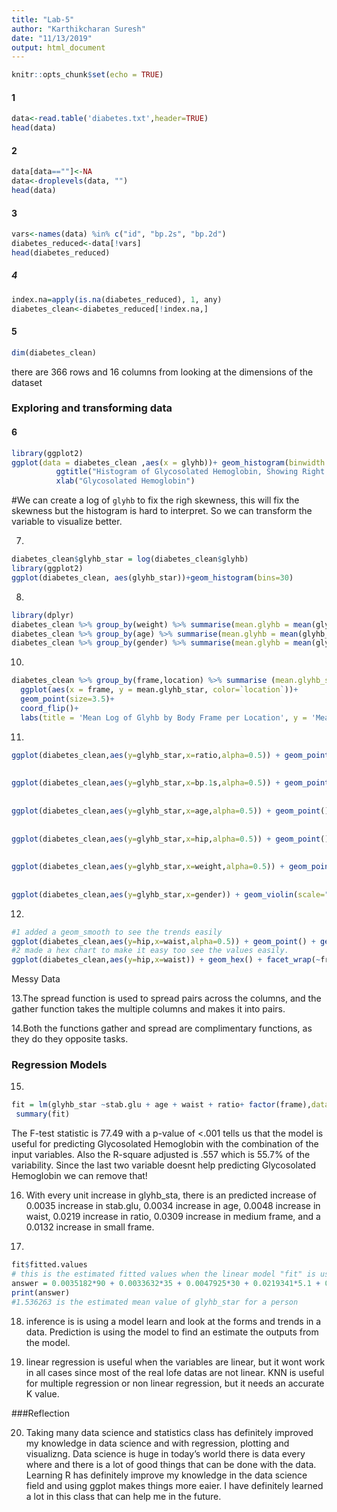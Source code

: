 ```yaml
---
title: "Lab-5"
author: "Karthikcharan Suresh"
date: "11/13/2019"
output: html_document
---
```


```r
knitr::opts_chunk$set(echo = TRUE)
```
#### 1

```r
data<-read.table('diabetes.txt',header=TRUE)
head(data)
```

#### 2

```r
data[data==""]<-NA
data<-droplevels(data, "")
head(data)
```

#### 3

```r
vars<-names(data) %in% c("id", "bp.2s", "bp.2d")
diabetes_reduced<-data[!vars]
head(diabetes_reduced)
```

##### 4

```r
index.na=apply(is.na(diabetes_reduced), 1, any)
diabetes_clean<-diabetes_reduced[!index.na,]
```

#### 5

```r
dim(diabetes_clean)
```
there are 366 rows and 16 columns from looking at the dimensions of the dataset

### Exploring and transforming data

#### 6
```r
library(ggplot2)
ggplot(data = diabetes_clean ,aes(x = glyhb))+ geom_histogram(binwidth = .25) + 
          ggtitle("Histogram of Glycosolated Hemoglobin, Showing Right Skewness") +
          xlab("Glycosolated Hemoglobin")
```
#We can create a log of `glyhb` to fix the righ skewness, this will fix the skewness but the histogram is hard to interpret. So we can transform the variable to visualize better.


7.
```r
diabetes_clean$glyhb_star = log(diabetes_clean$glyhb)
library(ggplot2)
ggplot(diabetes_clean, aes(glyhb_star))+geom_histogram(bins=30)
```

8. 
```r
library(dplyr)
diabetes_clean %>% group_by(weight) %>% summarise(mean.glyhb = mean(glyhb_star))
diabetes_clean %>% group_by(age) %>% summarise(mean.glyhb = mean(glyhb_star))
diabetes_clean %>% group_by(gender) %>% summarise(mean.glyhb = mean(glyhb_star))
```

10.
```r
diabetes_clean %>% group_by(frame,location) %>% summarise (mean.glyhb_star= mean(glyhb_star)) %>%
  ggplot(aes(x = frame, y = mean.glyhb_star, color=`location`))+
  geom_point(size=3.5)+
  coord_flip()+
  labs(title = 'Mean Log of Glyhb by Body Frame per Location', y = 'Mean Log of Glyhb', x='Frame Size')
```

11. 
```r
ggplot(diabetes_clean,aes(y=glyhb_star,x=ratio,alpha=0.5)) + geom_point() +  geom_smooth()+labs(title = 'Log of Glyhb vs. Ratio',
                                                                                 x='Ratio',
                                                                                 y='Log of Glyhb')
ggplot(diabetes_clean,aes(y=glyhb_star,x=bp.1s,alpha=0.5)) + geom_point() + geom_smooth()+ labs(title = 'Log of Glyhb vs. Bp.1s',
                                                                                 x='Bp.1s',
                                                                                 y='Log of Glyhb')
ggplot(diabetes_clean,aes(y=glyhb_star,x=age,alpha=0.5)) + geom_point() + geom_smooth()+ labs(title = 'Log of Glyhb vs. Age',
                                                                                 x='Age',
                                                                                 y='Log of Glyhb')
ggplot(diabetes_clean,aes(y=glyhb_star,x=hip,alpha=0.5)) + geom_point() + geom_smooth()+ labs(title = 'Log of Glyhb vs. Hip Size',
                                                                                 x='Hip Size',
                                                                                 y='Log of Glyhb')
ggplot(diabetes_clean,aes(y=glyhb_star,x=weight,alpha=0.5)) + geom_point() + geom_smooth()+ labs(title = 'Log of Glyhb vs. Weight',
                                                                                 x='Weight (lbs)',
                                                                                 y='Log of Glyhb')
ggplot(diabetes_clean,aes(y=glyhb_star,x=gender)) + geom_violin(scale="area") +  labs(title = 'Log of Glyhb by Gender',x='Gender',y='Log of Glyhb')
```

12.
```r
#1 added a geom_smooth to see the trends easily
ggplot(diabetes_clean,aes(y=hip,x=waist,alpha=0.5)) + geom_point() + geom_smooth() + facet_wrap(~frame) + labs(title="Hip Size vs. Waist Size by Frame Size", x= 'Waist Size', y='Hip Size')
#2 made a hex chart to make it easy too see the values easily.
ggplot(diabetes_clean,aes(y=hip,x=waist)) + geom_hex() + facet_wrap(~frame) + labs(title="Hip Size vs. Waist Size by Frame Size", x= 'Waist Size', y='Hip Size')
  ```

Messy Data

13.The spread function is used to spread pairs across the columns, and the gather function takes the multiple columns and makes it into pairs.

14.Both the functions gather and spread are complimentary functions, as they do they opposite tasks.


### Regression Models


15.
```r
fit = lm(glyhb_star ~stab.glu + age + waist + ratio+ factor(frame),data=diabetes_clean)
 summary(fit)
```
The F-test statistic is 77.49 with a p-value of <.001 tells us that the model is useful for predicting Glycosolated Hemoglobin with the combination of the input variables. Also the R-square adjusted is .557 which is 55.7% of the variability. Since the last two variable doesnt help predicting Glycosolated Hemoglobin we can remove that!

16.
With every unit increase in glyhb_sta, there is an predicted increase of 0.0035 increase in stab.glu, 0.0034 increase in age, 0.0048 increase in waist, 0.0219 increase in ratio, 0.0309 increase in medium frame, and a 0.0132 increase in small frame. 


17.
```r
fit$fitted.values
# this is the estimated fitted values when the linear model "fit" is used
answer = 0.0035182*90 + 0.0033632*35 + 0.0047925*30 + 0.0219341*5.1 + 0.0131840 + 0.8330897
print(answer)
#1.536263 is the estimated mean value of glyhb_star for a person
```


18. 
inference is is using a model learn and look at the forms and trends in a data. Prediction is using the model to find an estimate the outputs from the model.

19. linear regression is useful when the variables are linear, but it wont work in all cases since most of the real lofe datas are not linear. KNN is useful for multiple regression or non linear regression, but it needs an accurate K value.

###Reflection


20.
Taking many data science and statistics class has definitely improved my knowledge in data science and with regression, plotting and visualizng. Data science is huge in today's world there is data every where and there is a lot of good things that can be done with the data. Learning R has definitely improve my knowledge in the data science field and using ggplot makes things more eaier. I have definitely learned a lot in this class that can help me in the future.

